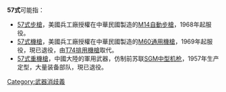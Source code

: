 '''57式'''可能指：
*[[57式步槍|57式步槍]]，美國兵工廠授權在中華民國製造的[[M14自動步槍|M14自動步槍]]，1968年起服役。
*[[57式機槍|57式機槍]]，美國兵工廠授權在中華民國製造的[[M60通用機槍|M60通用機槍]]，1969年起服役，現已退役，由[[T74排用機槍|T74排用機槍]]取代。
*[[57式重機槍|57式重機槍]]，中國大陸的軍用武器，仿制前苏联[[SG-43中型機槍|SGM中型机枪]]，1957年生产定型，大量装备部队，現已退役。

{{Disambiguation|Cat=数字中文混合消歧义}}
[[Category:武器消歧義|Category:武器消歧義]]